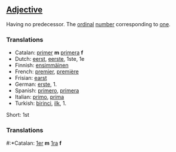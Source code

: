 ==[[Adjective]]==

Having no predecessor. The [[ordinal]] [[number]] corresponding to [[one]].



===Translations===

*Catalan: [[primer]] '''m''' [[primera]] '''f'''
*Dutch: [[eerst]], [[eerste]], 1ste, 1e
*Finnish: [[ensimmäinen]]
*French: [[premier]], [[première]]
*Frisian: [[earst]]
*German: [[erste]], 1.
*Spanish: [[primero]], [[primera]]
*Italian: [[primo]], [[prima]]
*Turkish: [[birinci]], [[ilk]], 1.

Short: 1st

===Translations===

#:*Catalan: [[1er]] '''m''' [[1ra]] '''f'''